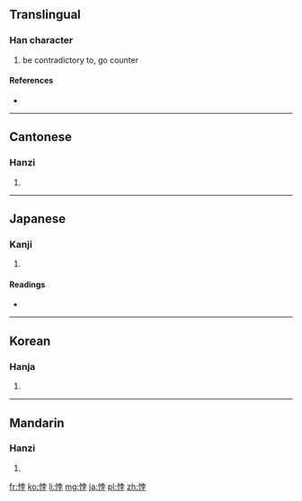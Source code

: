 ==Translingual==

===Han character===
{{Han char|rn=61|rad=心|as=07|sn=10|four=9404<sub>7</sub>|canj=心十月木 (PJBD)}}

# be contradictory to, go counter

====References====
* {{Han ref|kx=0387.220|dkj=10663|dj=0720.040|hdz=42302.150|uh=6096|ud=24726|bh=AEAF|bd=44719}}

----

==Cantonese==

===Hanzi===
{{yue-hanzi|jyut=|y=bui6}}

# {{defn|Cantonese|sort=心07}}

----

==Japanese==

===Kanji===
{{ja-kanji|grade=|rs=心07}}

# {{defn|Japanese|sort=心07}}

====Readings====
* {{ja-readings|on=[[はい]] (hai), [[ぼつ]] (botsu)|kun=[[もとる]] (motoru)}}

----

==Korean==

===Hanja===
{{ko-hanja|hangeul=[[패]], [[발]]|eumhun=|rv=pae, bal|mr=p'ae, pal|y=phay, pal}}

# {{defn|Korean|sort=心07}}

----

==Mandarin==

===Hanzi===
{{cmn-hanzi|pin=[[bèi]] ([[bei4]])|wg=pei<sup>4</sup>}}

# {{defn|Mandarin|sort=心07}}

[[fr:悖]]
[[ko:悖]]
[[li:悖]]
[[mg:悖]]
[[ja:悖]]
[[pl:悖]]
[[zh:悖]]